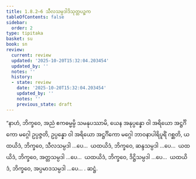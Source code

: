 ```yaml
---
title: 1.8.2–6 သီလသမ္ပဒါဒိသုတ္တပဉ္စက
tableOfContents: false
sidebar:
  order: 2
type: tipitaka
basket: su
book: sn
review:
  current: review
  updated: '2025-10-20T15:32:04.203454'
  updated_by: ''
  notes: ''
  history:
  - state: review
    date: '2025-10-20T15:32:04.203454'
    updated_by: ''
    notes: ''
    previous_state: draft
---
```



<DynamicBreadcrumb />


<ReviewStatus review={frontmatter.review} showDetails={true} />

<HypothesisAnnotation frontmatter={frontmatter} />

<Division number="78–82" book="sn" e="ch" v="18" p="291">

<Paragraph number="187" book="sn">
“နာဟံ, ဘိက္ခဝေ, အညံ ဧကဓမ္မမ္ပိ သမနုပဿာမိ, ယေန အနုပ္ပန္နော ဝါ အရိယော အဋ္ဌင်္ဂိကော မဂ္ဂေါ ဥပ္ပဇ္ဇတိ, ဥပ္ပန္နော ဝါ အရိယော အဋ္ဌင်္ဂိကော မဂ္ဂေါ ဘာဝနာပါရိပူရိံ ဂစ္ဆတိ, ယထယိဒံ, ဘိက္ခဝေ, သီလသမ္ပဒါ …ပေ…  ယထယိဒံ, ဘိက္ခဝေ, ဆန္ဒသမ္ပဒါ …ပေ…  ယထယိဒံ, ဘိက္ခဝေ, အတ္တသမ္ပဒါ …ပေ…  ယထယိဒံ, ဘိက္ခဝေ, ဒိဋ္ဌိသမ္ပဒါ …ပေ…  ယထယိဒံ, ဘိက္ခဝေ, အပ္ပမာဒသမ္ပဒါ …ပေ… .

</Paragraph>
</Division>

<Paragraph number="188" type="center" book="sn">
ဆဋ္ဌံ.
</Paragraph>